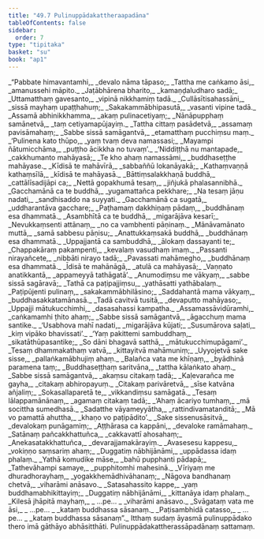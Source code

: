 ```yaml
---
title: "49.7 Pulinuppādakattheraapadāna"
tableOfContents: false
sidebar:
  order: 7
type: "tipitaka"
basket: "su"
book: "ap1"
---
```



<DynamicBreadcrumb />

<Division number="111" book="ap1" bookNo="20" page="438">

<Paragraph number="6308" type="verses" book="ap1">
_“Pabbate himavantamhi,_  
_devalo nāma tāpaso;_  
_Tattha me caṅkamo āsi,_  
_amanussehi māpito._  

</Paragraph>

</Division>
<Division number="112" book="ap1" bookNo="20" page="438">

<Paragraph number="6309" type="verses" book="ap1">
_Jaṭābhārena bharito,_  
_kamaṇḍaludharo sadā;_  
_Uttamatthaṃ gavesanto,_  
_vipinā nikkhamiṃ tadā._  

</Paragraph>

</Division>
<Division number="113" book="ap1" bookNo="20" page="438">

<Paragraph number="6310" type="verses" book="ap1">
_Cullāsītisahassāni,_  
_sissā mayhaṃ upaṭṭhahuṃ;_  
_Sakakammābhipasutā,_  
_vasanti vipine tadā._  

</Paragraph>

</Division>
<Division number="114" book="ap1" bookNo="20" page="438">

<Paragraph number="6311" type="verses" book="ap1">
_Assamā abhinikkhamma,_  
_akaṃ pulinacetiyaṃ;_  
_Nānāpupphaṃ samānetvā,_  
_taṃ cetiyamapūjayiṃ._  

</Paragraph>

</Division>
<Division number="115" book="ap1" bookNo="20" page="438">

<Paragraph number="6312" type="verses" book="ap1">
_Tattha cittaṃ pasādetvā,_  
_assamaṃ pavisāmahaṃ;_  
_Sabbe sissā samāgantvā,_  
_etamatthaṃ pucchiṃsu maṃ._  

</Paragraph>

</Division>
<Division number="116" book="ap1" bookNo="20" page="438">

<Paragraph number="6313" type="verses" book="ap1">
_‘Pulinena kato thūpo,_  
_yaṃ tvaṃ deva namassasi;_  
_Mayampi ñātumicchāma,_  
_puṭṭho ācikkha no tuvaṃ’._  

</Paragraph>

</Division>
<Division number="117" book="ap1" bookNo="20" page="438">

<Paragraph number="6314" type="verses" book="ap1">
_‘Niddiṭṭhā nu mantapade,_  
_cakkhumanto mahāyasā;_  
_Te kho ahaṃ namassāmi,_  
_buddhaseṭṭhe mahāyase._  

</Paragraph>

</Division>
<Division number="118" book="ap1" bookNo="20" page="438">

<Paragraph number="6315" type="verses" book="ap1">
_Kīdisā te mahāvīrā,_  
_sabbaññū lokanāyakā;_  
_Kathaṃvaṇṇā kathaṃsīlā,_  
_kīdisā te mahāyasā._  

</Paragraph>

</Division>
<Division number="119" book="ap1" bookNo="20" page="439">

<Paragraph number="6316" type="verses" book="ap1">
_Bāttiṃsalakkhaṇā buddhā,_  
_cattālīsadijāpi ca;_  
_Nettā gopakhumā tesaṃ,_  
_jiñjukā phalasannibhā._  

</Paragraph>

</Division>
<Division number="120" book="ap1" bookNo="20" page="439">

<Paragraph number="6317" type="verses" book="ap1">
_Gacchamānā ca te buddhā,_  
_yugamattañca pekkhare;_  
_Na tesaṃ jāṇu nadati,_  
_sandhisaddo na suyyati._  

</Paragraph>

</Division>
<Division number="121" book="ap1" bookNo="20" page="439">

<Paragraph number="6318" type="verses" book="ap1">
_Gacchamānā ca sugatā,_  
_uddharantāva gacchare;_  
_Paṭhamaṃ dakkhiṇaṃ pādaṃ,_  
_buddhānaṃ esa dhammatā._  

</Paragraph>

</Division>
<Division number="122" book="ap1" bookNo="20" page="439">

<Paragraph number="6319" type="verses" book="ap1">
_Asambhītā ca te buddhā,_  
_migarājāva kesarī;_  
_Nevukkaṃsenti attānaṃ,_  
_no ca vambhenti pāṇinaṃ._  

</Paragraph>

</Division>
<Division number="123" book="ap1" bookNo="20" page="439">

<Paragraph number="6320" type="verses" book="ap1">
_Mānāvamānato muttā,_  
_samā sabbesu pāṇisu;_  
_Anattukkaṃsakā buddhā,_  
_buddhānaṃ esa dhammatā._  

</Paragraph>

</Division>
<Division number="124" book="ap1" bookNo="20" page="439">

<Paragraph number="6321" type="verses" book="ap1">
_Uppajjantā ca sambuddhā,_  
_ālokaṃ dassayanti te;_  
_Chappakāraṃ pakampenti,_  
_kevalaṃ vasudhaṃ imaṃ._  

</Paragraph>

</Division>
<Division number="125" book="ap1" bookNo="20" page="439">

<Paragraph number="6322" type="verses" book="ap1">
_Passanti nirayañcete,_  
_nibbāti nirayo tadā;_  
_Pavassati mahāmegho,_  
_buddhānaṃ esa dhammatā._  

</Paragraph>

</Division>
<Division number="126" book="ap1" bookNo="20" page="439">

<Paragraph number="6323" type="verses" book="ap1">
_Īdisā te mahānāgā,_  
_atulā ca mahāyasā;_  
_Vaṇṇato anatikkantā,_  
_appameyyā tathāgatā’._  

</Paragraph>

</Division>
<Division number="127" book="ap1" bookNo="20" page="439">

<Paragraph number="6324" type="verses" book="ap1">
_Anumodiṃsu me vākyaṃ,_  
_sabbe sissā sagāravā;_  
_Tathā ca paṭipajjiṃsu,_  
_yathāsatti yathābalaṃ._  

</Paragraph>

</Division>
<Division number="128" book="ap1" bookNo="20" page="439">

<Paragraph number="6325" type="verses" book="ap1">
_Paṭipūjenti pulinaṃ,_  
_sakakammābhilāsino;_  
_Saddahantā mama vākyaṃ,_  
_buddhasakkatamānasā._  

</Paragraph>

</Division>
<Division number="129" book="ap1" bookNo="20" page="439">

<Paragraph number="6326" type="verses" book="ap1">
_Tadā cavitvā tusitā,_  
_devaputto mahāyaso;_  
_Uppajji mātukucchimhi,_  
_dasasahassi kampatha._  

</Paragraph>

</Division>
<Division number="130" book="ap1" bookNo="20" page="439">

<Paragraph number="6327" type="verses" book="ap1">
_Assamassāvidūramhi,_  
_caṅkamamhi ṭhito ahaṃ;_  
_Sabbe sissā samāgantvā,_  
_āgacchuṃ mama santike._  

</Paragraph>

</Division>
<Division number="131" book="ap1" bookNo="20" page="440">

<Paragraph number="6328" type="verses" book="ap1">
_‘Usabhova mahī nadati,_  
_migarājāva kūjati;_  
_Susumārova saḷati,_  
_kiṃ vipāko bhavissati’._  

</Paragraph>

</Division>
<Division number="132" book="ap1" bookNo="20" page="440">

<Paragraph number="6329" type="verses" book="ap1">
_‘Yaṃ pakittemi sambuddhaṃ,_  
_sikatāthūpasantike;_  
_So dāni bhagavā satthā,_  
_mātukucchimupāgami’._  

</Paragraph>

</Division>
<Division number="133" book="ap1" bookNo="20" page="440">

<Paragraph number="6330" type="verses" book="ap1">
_Tesaṃ dhammakathaṃ vatvā,_  
_kittayitvā mahāmuniṃ;_  
_Uyyojetvā sake sisse,_  
_pallaṅkamābhujiṃ ahaṃ._  

</Paragraph>

</Division>
<Division number="134" book="ap1" bookNo="20" page="440">

<Paragraph number="6331" type="verses" book="ap1">
_Balañca vata me khīṇaṃ,_  
_byādhinā paramena taṃ;_  
_Buddhaseṭṭhaṃ saritvāna,_  
_tattha kālaṅkato ahaṃ._  

</Paragraph>

</Division>
<Division number="135" book="ap1" bookNo="20" page="440">

<Paragraph number="6332" type="verses" book="ap1">
_Sabbe sissā samāgantvā,_  
_akaṃsu citakaṃ tadā;_  
_Kaḷevarañca me gayha,_  
_citakaṃ abhiropayuṃ._  

</Paragraph>

</Division>
<Division number="136" book="ap1" bookNo="20" page="440">

<Paragraph number="6333" type="verses" book="ap1">
_Citakaṃ parivāretvā,_  
_sīse katvāna añjaliṃ;_  
_Sokasallaparetā te,_  
_vikkandiṃsu samāgatā._  

</Paragraph>

</Division>
<Division number="137" book="ap1" bookNo="20" page="440">

<Paragraph number="6334" type="verses" book="ap1">
_Tesaṃ lālappamānānaṃ,_  
_agamaṃ citakaṃ tadā;_  
_‘Ahaṃ ācariyo tumhaṃ,_  
_mā socittha sumedhasā._  

</Paragraph>

</Division>
<Division number="138" book="ap1" bookNo="20" page="440">

<Paragraph number="6335" type="verses" book="ap1">
_Sadatthe vāyameyyātha,_  
_rattindivamatanditā;_  
_Mā vo pamattā ahuttha,_  
_khaṇo vo paṭipādito’._  

</Paragraph>

</Division>
<Division number="139" book="ap1" bookNo="20" page="440">

<Paragraph number="6336" type="verses" book="ap1">
_Sake sissenusāsitvā,_  
_devalokaṃ punāgamiṃ;_  
_Aṭṭhārasa ca kappāni,_  
_devaloke ramāmahaṃ._  

</Paragraph>

</Division>
<Division number="140" book="ap1" bookNo="20" page="440">

<Paragraph number="6337" type="verses" book="ap1">
_Satānaṃ pañcakkhattuñca,_  
_cakkavattī ahosahaṃ;_  
_Anekasatakkhattuñca,_  
_devarajjamakārayiṃ._  

</Paragraph>

</Division>
<Division number="141" book="ap1" bookNo="20" page="440">

<Paragraph number="6338" type="verses" book="ap1">
_Avasesesu kappesu,_  
_vokiṇṇo saṃsariṃ ahaṃ;_  
_Duggatiṃ nābhijānāmi,_  
_uppādassa idaṃ phalaṃ._  

</Paragraph>

</Division>
<Division number="142" book="ap1" bookNo="20" page="440">

<Paragraph number="6339" type="verses" book="ap1">
_Yathā komudike māse,_  
_bahū pupphanti pādapā;_  
_Tathevāhampi samaye,_  
_pupphitomhi mahesinā._  

</Paragraph>

</Division>
<Division number="143" book="ap1" bookNo="20" page="441">

<Paragraph number="6340" type="verses" book="ap1">
_Vīriyaṃ me dhuradhorayhaṃ,_  
_yogakkhemādhivāhanaṃ;_  
_Nāgova bandhanaṃ chetvā,_  
_viharāmi anāsavo._  

</Paragraph>

</Division>
<Division number="144" book="ap1" bookNo="20" page="441">

<Paragraph number="6341" type="verses" book="ap1">
_Satasahassito kappe,_  
_yaṃ buddhamabhikittayiṃ;_  
_Duggatiṃ nābhijānāmi,_  
_kittanāya idaṃ phalaṃ._  

</Paragraph>

</Division>
<Division number="145" book="ap1" bookNo="20" page="441">

<Paragraph number="6342" type="verses" book="ap1">
_Kilesā jhāpitā mayhaṃ,_  
_ …pe… _  
_viharāmi anāsavo._  

</Paragraph>

</Division>
<Division number="146" book="ap1" bookNo="20" page="441">

<Paragraph number="6343" type="verses" book="ap1">
_Svāgataṃ vata me āsi,_  
_ …pe… _  
_kataṃ buddhassa sāsanaṃ._  

</Paragraph>

</Division>
<Division number="147" book="ap1" bookNo="20" page="441">

<Paragraph number="6344" type="verses" book="ap1">
_Paṭisambhidā catasso,_  
_ …pe… _  
_kataṃ buddhassa sāsanaṃ”._  

</Paragraph>

<Paragraph number="6345" book="ap1">
Itthaṃ sudaṃ āyasmā pulinuppādako thero imā gāthāyo abhāsitthāti.

</Paragraph>
</Division>

<Paragraph number="6346" type="center" book="ap1">
Pulinuppādakattherassāpadānaṃ sattamaṃ.
</Paragraph>